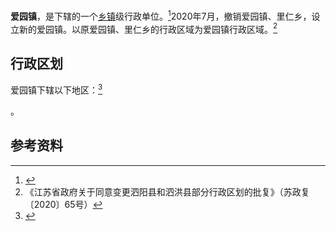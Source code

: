 {{中国乡级行政区|32/13/23/101/000
| 政府驻地 = 小康街8号
| 电话区号 = 527
}}

'''爱园镇'''，是{{PRC admin/fullname|32/13/23/101/000|3}}下辖的一个[[乡镇|乡镇]]级行政单位。<ref>{{PRC admin/ref sgc|{{PRC admin/parent|32/13/23/101/000}}}}</ref>2020年7月，撤销爱园镇、里仁乡，设立新的爱园镇。以原爱园镇、里仁乡的行政区域为爱园镇行政区域。<ref>《江苏省政府关于同意变更泗阳县和泗洪县部分行政区划的批复》（苏政复〔2020〕65号）</ref>

== 行政区划 ==

爱园镇下辖以下地区：<ref>{{PRC admin/ref sgc|32/13/23/101/000}}</ref>

{{PRC admin/children|32/13/23/101/000}}。

== 参考资料 ==

{{reflist}}

{{PRC admin/navcat|32/13/23/101/000}}